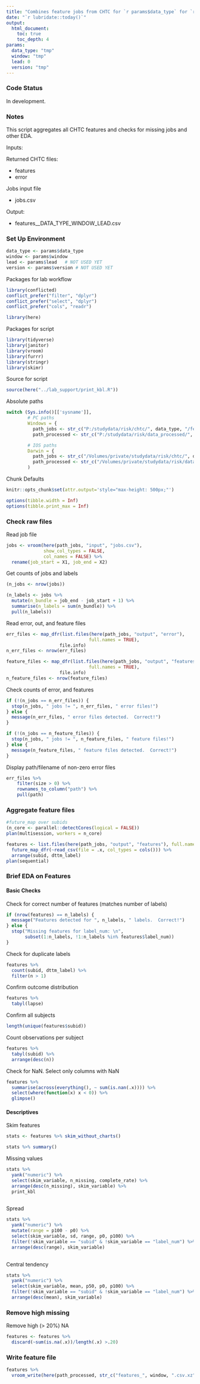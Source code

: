 ```yaml
---
title: "Combines feature jobs from CHTC for `r params$data_type` for `r params$window` window and `r params$lead` lead and `r params$version`"
date: "`r lubridate::today()`"
output: 
  html_document:
    toc: true 
    toc_depth: 4
params:
  data_type: "tmp"
  window: "tmp"
  lead: 0
  version: "tmp"
---
```


### Code Status

In development.

### Notes   

This script aggregates all CHTC features and checks for missing jobs and other EDA.
  

Inputs:  

Returned CHTC files: 

* features
* error

Jobs input file   

* jobs.csv   

Output:   

* features__DATA_TYPE_WINDOW_LEAD.csv 


### Set Up Environment

```r
data_type <- params$data_type
window <- params$window
lead <- params$lead   # NOT USED YET
version <- params$version # NOT USED YET
```


Packages for lab workflow 
```r
library(conflicted) 
conflict_prefer("filter", "dplyr")
conflict_prefer("select", "dplyr")
conflict_prefer("cols", "readr")

library(here)
```

Packages for script
```r
library(tidyverse)  
library(janitor) 
library(vroom)
library(furrr)
library(stringr)
library(skimr)
```

Source for script
```r
source(here("../lab_support/print_kbl.R"))
```

Absolute paths
```r
switch (Sys.info()[['sysname']],
        # PC paths
        Windows = {
          path_jobs <- str_c("P:/studydata/risk/chtc/", data_type, "/features_", window)
          path_processed <- str_c("P:/studydata/risk/data_processed/", data_type)},

        # IOS paths
        Darwin = {
          path_jobs <- str_c("/Volumes/private/studydata/risk/chtc/", data_type, "/features_", window)
          path_processed <- str_c("/Volumes/private/studydata/risk/data_processed/", data_type)}
        )
```


Chunk Defaults
```r
knitr::opts_chunk$set(attr.output='style="max-height: 500px;"')

options(tibble.width = Inf)
options(tibble.print_max = Inf)
```


### Check raw files

Read job file
```r
jobs <- vroom(here(path_jobs, "input", "jobs.csv"), 
              show_col_types = FALSE, 
              col_names = FALSE) %>% 
  rename(job_start = X1, job_end = X2)
```

Get counts of jobs and labels
```r
(n_jobs <- nrow(jobs))

(n_labels <- jobs %>% 
  mutate(n_bundle = job_end - job_start + 1) %>% 
  summarise(n_labels = sum(n_bundle)) %>% 
  pull(n_labels))
```

Read error, out, and feature files

```r
err_files <- map_dfr(list.files(here(path_jobs, "output", "error"), 
                               full.names = TRUE), 
                    file.info)
n_err_files <- nrow(err_files)

feature_files <- map_dfr(list.files(here(path_jobs, "output", "features"), 
                               full.names = TRUE), 
                    file.info)
n_feature_files <- nrow(feature_files)
```

Check counts of error, and features
```r
if (!(n_jobs == n_err_files)) {
  stop(n_jobs, " jobs != ", n_err_files, " error files!") 
} else {
  message(n_err_files, " error files detected.  Correct!")
}

if (!(n_jobs == n_feature_files)) {
  stop(n_jobs, " jobs != ", n_feature_files, " feature files!")
} else {
  message(n_feature_files, " feature files detected.  Correct!")
}
```

Display path/filename of non-zero error files
```r
err_files %>%
    filter(size > 0) %>%
    rownames_to_column("path") %>%
    pull(path)
```


### Aggregate feature files 

```r
 
#future_map over subids
(n_core <- parallel::detectCores(logical = FALSE))
plan(multisession, workers = n_core)

features <- list.files(here(path_jobs, "output", "features"), full.names = TRUE) %>% 
  future_map_dfr(~read_csv(file = .x, col_types = cols())) %>% 
  arrange(subid, dttm_label)
plan(sequential)
```


### Brief EDA on Features

#### Basic Checks

Check for correct number of features (matches number of labels)  
```r
if (nrow(features) == n_labels) {
  message("Features detected for ", n_labels, " labels.  Correct!")
} else {
  stop("Missing features for label_num: \n", 
       subset(1:n_labels, !1:n_labels %in% features$label_num))
}
```

Check for duplicate labels
```r
features %>% 
  count(subid, dttm_label) %>% 
  filter(n > 1)
```

Confirm outcome distribution
```r
features %>% 
  tabyl(lapse)
```

Confirm all subjects
```r
length(unique(features$subid))
```

Count observations per subject
```r
features %>% 
  tabyl(subid) %>% 
  arrange(desc(n))
```

Check for NaN.  Select only columns with NaN
```r
features %>% 
  summarise(across(everything(), ~ sum(is.nan(.x)))) %>% 
  select(where(function(x) x < 0)) %>% 
  glimpse() 
```

#### Descriptives

Skim features
```r
stats <- features %>% skim_without_charts()

stats %>% summary()
```

Missing values
```r
stats %>% 
  yank("numeric") %>% 
  select(skim_variable, n_missing, complete_rate) %>% 
  arrange(desc(n_missing), skim_variable) %>% 
  print_kbl
  
```

Spread
```r
stats %>% 
  yank("numeric") %>% 
  mutate(range = p100 - p0) %>% 
  select(skim_variable, sd, range, p0, p100) %>% 
  filter(!skim_variable == "subid" & !skim_variable == "label_num") %>% 
  arrange(desc(range), skim_variable)
  
```

Central tendency
```r
stats %>% 
  yank("numeric") %>% 
  select(skim_variable, mean, p50, p0, p100) %>% 
  filter(!skim_variable == "subid" & !skim_variable == "label_num") %>% 
  arrange(desc(mean), skim_variable)
```

### Remove high missing

Remove high (> 20%) NA
```r
features <- features %>% 
  discard(~sum(is.na(.x))/length(.x) >.20)
```


### Write feature file

```r
features %>% 
  vroom_write(here(path_processed, str_c("features_", window, ".csv.xz")))
```